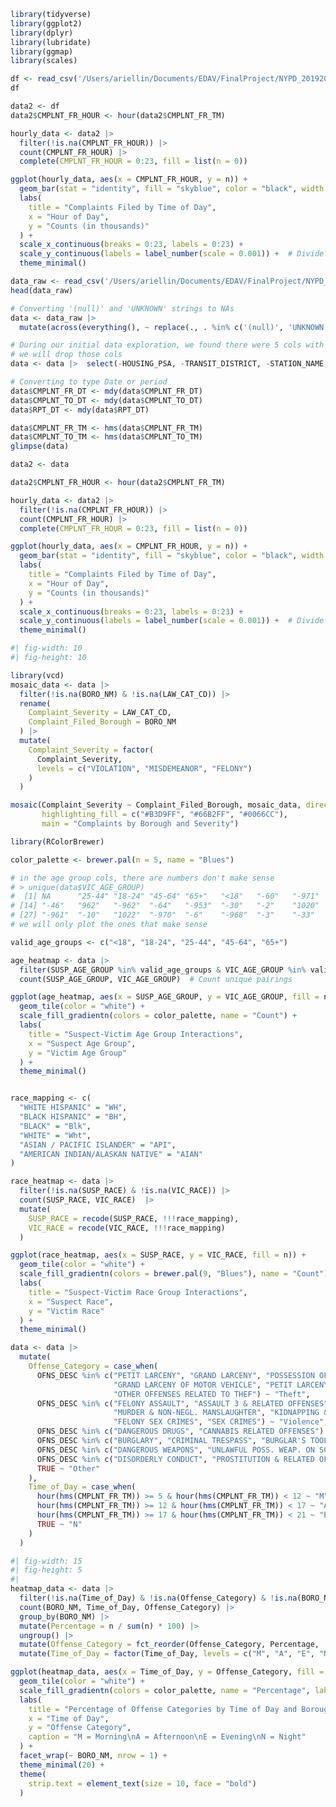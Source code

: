 ```r
library(tidyverse)
library(ggplot2)
library(dplyr)
library(lubridate)
library(ggmap)
library(scales)
```


```r
df <- read_csv('/Users/ariellin/Documents/EDAV/FinalProject/NYPD_201920212023.csv')
df
```

```r
data2 <- df
data2$CMPLNT_FR_HOUR <- hour(data2$CMPLNT_FR_TM)

hourly_data <- data2 |> 
  filter(!is.na(CMPLNT_FR_HOUR)) |>  
  count(CMPLNT_FR_HOUR) |>          
  complete(CMPLNT_FR_HOUR = 0:23, fill = list(n = 0))  

ggplot(hourly_data, aes(x = CMPLNT_FR_HOUR, y = n)) +
  geom_bar(stat = "identity", fill = "skyblue", color = "black", width = 1, alpha = 0.7) +
  labs(
    title = "Complaints Filed by Time of Day",
    x = "Hour of Day",
    y = "Counts (in thousands)"
  ) +
  scale_x_continuous(breaks = 0:23, labels = 0:23) +
  scale_y_continuous(labels = label_number(scale = 0.001)) +  # Divide by 1000 and add labels
  theme_minimal()
```

```r
data_raw <- read_csv('/Users/ariellin/Documents/EDAV/FinalProject/NYPD_Complaint_Data_Historic_20241118.csv')
head(data_raw)
```


```r
# Converting '(null)' and 'UNKNOWN' strings to NAs
data <- data_raw |> 
  mutate(across(everything(), ~ replace(., . %in% c('(null)', 'UNKNOWN'), NA)))

# During our initial data exploration, we found there were 5 cols with > 95% missing data, 
# we will drop those cols
data <- data |>  select(-HOUSING_PSA, -TRANSIT_DISTRICT, -STATION_NAME, -PARKS_NM, -HADEVELOPT)
```


```r
# Converting to type Date or period
data$CMPLNT_FR_DT <- mdy(data$CMPLNT_FR_DT)  
data$CMPLNT_TO_DT <- mdy(data$CMPLNT_TO_DT)  
data$RPT_DT <- mdy(data$RPT_DT)            

data$CMPLNT_FR_TM <- hms(data$CMPLNT_FR_TM)  
data$CMPLNT_TO_TM <- hms(data$CMPLNT_TO_TM) 
glimpse(data)
```
```r
data2 <- data

data2$CMPLNT_FR_HOUR <- hour(data2$CMPLNT_FR_TM)

hourly_data <- data2 |> 
  filter(!is.na(CMPLNT_FR_HOUR)) |>  
  count(CMPLNT_FR_HOUR) |>          
  complete(CMPLNT_FR_HOUR = 0:23, fill = list(n = 0))  

ggplot(hourly_data, aes(x = CMPLNT_FR_HOUR, y = n)) +
  geom_bar(stat = "identity", fill = "skyblue", color = "black", width = 1, alpha = 0.7) +
  labs(
    title = "Complaints Filed by Time of Day",
    x = "Hour of Day",
    y = "Counts (in thousands)"
  ) +
  scale_x_continuous(breaks = 0:23, labels = 0:23) +
  scale_y_continuous(labels = label_number(scale = 0.001)) +  # Divide by 1000 and add labels
  theme_minimal()

```

```r
#| fig-width: 10
#| fig-height: 10

library(vcd)
mosaic_data <- data |> 
  filter(!is.na(BORO_NM) & !is.na(LAW_CAT_CD)) |> 
  rename(
    Complaint_Severity = LAW_CAT_CD,
    Complaint_Filed_Borough = BORO_NM
  ) |> 
  mutate(
    Complaint_Severity = factor(
      Complaint_Severity, 
      levels = c("VIOLATION", "MISDEMEANOR", "FELONY")
    )
  )

mosaic(Complaint_Severity ~ Complaint_Filed_Borough, mosaic_data, direction = c("v", "h"),
       highlighting_fill = c("#B3D9FF", "#66B2FF", "#0066CC"),
       main = "Complaints by Borough and Severity")
```

```r
library(RColorBrewer)

color_palette <- brewer.pal(n = 5, name = "Blues")

# in the age group cols, there are numbers don't make sense 
# > unique(data$VIC_AGE_GROUP)
#  [1] NA      "25-44" "18-24" "45-64" "65+"   "<18"   "-60"   "-971"  "-975"  "1018"  "-932"  "1023"  "1013" 
# [14] "-46"   "962"   "-962"  "-64"   "-953"  "-30"   "-2"    "1020"  "-964"  "-61"   "-58"   "953"   "-929" 
# [27] "-961"  "-10"   "1022"  "-970"  "-6"    "-968"  "-3"    "-33"   "949"  
# we will only plot the ones that make sense

valid_age_groups <- c("<18", "18-24", "25-44", "45-64", "65+")

age_heatmap <- data |> 
  filter(SUSP_AGE_GROUP %in% valid_age_groups & VIC_AGE_GROUP %in% valid_age_groups) |> 
  count(SUSP_AGE_GROUP, VIC_AGE_GROUP)  # Count unique pairings

ggplot(age_heatmap, aes(x = SUSP_AGE_GROUP, y = VIC_AGE_GROUP, fill = n)) +
  geom_tile(color = "white") +
  scale_fill_gradientn(colors = color_palette, name = "Count") +
  labs(
    title = "Suspect-Victim Age Group Interactions",
    x = "Suspect Age Group",
    y = "Victim Age Group"
  ) +
  theme_minimal()



```


```r
race_mapping <- c(
  "WHITE HISPANIC" = "WH",
  "BLACK HISPANIC" = "BH",
  "BLACK" = "Blk",
  "WHITE" = "Wht",
  "ASIAN / PACIFIC ISLANDER" = "API",
  "AMERICAN INDIAN/ALASKAN NATIVE" = "AIAN"
)

race_heatmap <- data |> 
  filter(!is.na(SUSP_RACE) & !is.na(VIC_RACE)) |> 
  count(SUSP_RACE, VIC_RACE)  |> 
  mutate(
    SUSP_RACE = recode(SUSP_RACE, !!!race_mapping),
    VIC_RACE = recode(VIC_RACE, !!!race_mapping)
  )

ggplot(race_heatmap, aes(x = SUSP_RACE, y = VIC_RACE, fill = n)) +
  geom_tile(color = "white") +
  scale_fill_gradientn(colors = brewer.pal(9, "Blues"), name = "Count") +
  labs(
    title = "Suspect-Victim Race Group Interactions",
    x = "Suspect Race",
    y = "Victim Race"
  ) +
  theme_minimal() 

```

```r
data <- data |> 
  mutate(
    Offense_Category = case_when(
      OFNS_DESC %in% c("PETIT LARCENY", "GRAND LARCENY", "POSSESSION OF STOLEN PROPERTY",
                       "GRAND LARCENY OF MOTOR VEHICLE", "PETIT LARCENY OF MOTOR VEHICLE",
                       "OTHER OFFENSES RELATED TO THEF") ~ "Theft",
      OFNS_DESC %in% c("FELONY ASSAULT", "ASSAULT 3 & RELATED OFFENSES", "RAPE",
                       "MURDER & NON-NEGL. MANSLAUGHTER", "KIDNAPPING & RELATED OFFENSES",
                       "FELONY SEX CRIMES", "SEX CRIMES") ~ "Violence",
      OFNS_DESC %in% c("DANGEROUS DRUGS", "CANNABIS RELATED OFFENSES") ~ "Drug-related",
      OFNS_DESC %in% c("BURGLARY", "CRIMINAL TRESPASS", "BURGLAR'S TOOLS") ~ "Burglary",
      OFNS_DESC %in% c("DANGEROUS WEAPONS", "UNLAWFUL POSS. WEAP. ON SCHOOL") ~ "Weapons",
      OFNS_DESC %in% c("DISORDERLY CONDUCT", "PROSTITUTION & RELATED OFFENSES", "LOITERING") ~ "Public Order",
      TRUE ~ "Other"  
    ),
    Time_of_Day = case_when(
      hour(hms(CMPLNT_FR_TM)) >= 5 & hour(hms(CMPLNT_FR_TM)) < 12 ~ "M",
      hour(hms(CMPLNT_FR_TM)) >= 12 & hour(hms(CMPLNT_FR_TM)) < 17 ~ "A",
      hour(hms(CMPLNT_FR_TM)) >= 17 & hour(hms(CMPLNT_FR_TM)) < 21 ~ "E",
      TRUE ~ "N"
    )
  )


```
```r
#| fig-width: 15
#| fig-height: 5
#| 
heatmap_data <- data |> 
  filter(!is.na(Time_of_Day) & !is.na(Offense_Category) & !is.na(BORO_NM)) |> 
  count(BORO_NM, Time_of_Day, Offense_Category) |> 
  group_by(BORO_NM) |> 
  mutate(Percentage = n / sum(n) * 100) |> 
  ungroup() |> 
  mutate(Offense_Category = fct_reorder(Offense_Category, Percentage, .desc = TRUE))  |> 
  mutate(Time_of_Day = factor(Time_of_Day, levels = c("M", "A", "E", "N")))

ggplot(heatmap_data, aes(x = Time_of_Day, y = Offense_Category, fill = Percentage)) +
  geom_tile(color = "white") +
  scale_fill_gradientn(colors = color_palette, name = "Percentage", labels = percent_format(scale = 1)) +
  labs(
    title = "Percentage of Offense Categories by Time of Day and Borough",
    x = "Time of Day",
    y = "Offense Category",
    caption = "M = Morning\nA = Afternoon\nE = Evening\nN = Night"
  ) +
  facet_wrap(~ BORO_NM, nrow = 1) + 
  theme_minimal(20) +
  theme(
    strip.text = element_text(size = 10, face = "bold")  
  )
```
```r

```

